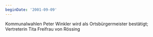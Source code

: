 ```yaml
---
beginDate: '2001-09-09'
---
```


Kommunalwahlen Peter Winkler wird als Ortsbürgermeister bestätigt; Vertreterin
Tita Freifrau von Rössing
